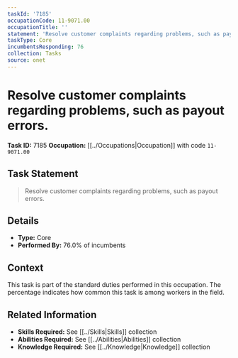 ```yaml
---
taskId: '7185'
occupationCode: 11-9071.00
occupationTitle: ''
statement: 'Resolve customer complaints regarding problems, such as payout errors.'
taskType: Core
incumbentsResponding: 76
collection: Tasks
source: onet
---
```

# Resolve customer complaints regarding problems, such as payout errors.

**Task ID:** 7185
**Occupation:** [[../Occupations|Occupation]] with code `11-9071.00`

## Task Statement

> Resolve customer complaints regarding problems, such as payout errors.

## Details

- **Type:** Core
- **Performed By:** 76.0% of incumbents

## Context

This task is part of the standard duties performed in this occupation. The percentage indicates how common this task is among workers in the field.

## Related Information

- **Skills Required:** See [[../Skills|Skills]] collection
- **Abilities Required:** See [[../Abilities|Abilities]] collection
- **Knowledge Required:** See [[../Knowledge|Knowledge]] collection

